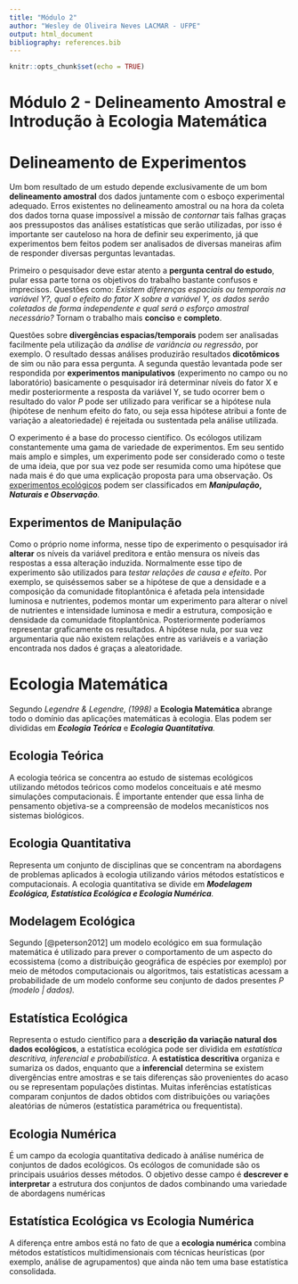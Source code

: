 ```yaml
---
title: "Módulo 2"
author: "Wesley de Oliveira Neves LACMAR - UFPE"
output: html_document
bibliography: references.bib
---
```


```r
knitr::opts_chunk$set(echo = TRUE)
```

# Módulo 2 - Delineamento Amostral e Introdução à Ecologia Matemática

# Delineamento de Experimentos

Um bom resultado de um estudo depende exclusivamente de um bom **delineamento amostral** dos dados juntamente com o esboço experimental adequado. Erros existentes no delineamento amostral ou na hora da coleta dos dados torna quase impossível a missão de *contornar* tais falhas graças aos pressupostos das análises estatísticas que serão utilizadas, por isso é importante ser cauteloso na hora de definir seu experimento, já que experimentos bem feitos podem ser analisados de diversas maneiras afim de responder diversas perguntas levantadas.

Primeiro o pesquisador deve estar atento a **pergunta central do estudo**, pular essa parte torna os objetivos do trabalho bastante confusos e imprecisos. Questões como: *Existem diferenças espaciais ou temporais na variável Y?, qual o efeito do fator X sobre a variável Y, os dados serão coletados de forma independente e qual será o esforço amostral necessário?* Tornam o trabalho mais **conciso** e **completo**.

Questões sobre **divergências espacias/temporais** podem ser analisadas facilmente pela utilização da *análise de variância ou regressão*, por exemplo. O resultado dessas análises produzirão resultados **dicotômicos** de sim ou não para essa pergunta. A segunda questão levantada pode ser respondida por **experimentos manipulativos** (experimento no campo ou no laboratório) basicamente o pesquisador irá determinar níveis do fator X e medir posteriormente a resposta da variável Y, se tudo ocorrer bem o resultado do valor *P* pode ser utilizado para verificar se a hipótese nula (hipótese de nenhum efeito do fato, ou seja essa hipótese atribui a fonte de variação a aleatoriedade) é rejeitada ou sustentada pela análise utilizada.

O experimento é a base do processo científico. Os ecólogos utilizam constantemente uma gama de variedade de experimentos. Em seu sentido mais amplo e simples, um experimento pode ser considerado como o teste de uma ideia, que por sua vez pode ser resumida como uma hipótese que nada mais é do que uma explicação proposta para uma observação. Os [experimentos ecológicos]{.ul} podem ser classificados em ***Manipulação*****, *Naturais e Observação****.*

## Experimentos de Manipulação

Como o próprio nome informa, nesse tipo de experimento o pesquisador irá **alterar** os níveis da variável preditora e então mensura os níveis das respostas a essa alteração induzida. Normalmente esse tipo de experimento são utilizados para *testar relações de causa e efeito*. Por exemplo, se quiséssemos saber se a hipótese de que a densidade e a composição da comunidade fitoplantônica é afetada pela intensidade luminosa e nutrientes, podemos montar um experimento para alterar o nível de nutrientes e intensidade luminosa e medir a estrutura, composição e densidade da comunidade fitoplantônica. Posteriormente poderíamos representar graficamente os resultados. A hipótese nula, por sua vez argumentaria que não existem relações entre as variáveis e a variação encontrada nos dados é graças a aleatoridade.\

# Ecologia Matemática

Segundo *Legendre & Legendre, (1998)* a **Ecologia Matemática** abrange todo o domínio das aplicações matemáticas à ecologia. Elas podem ser divididas em ***Ecologia Teórica*** e ***Ecologia Quantitativa**.*

## Ecologia Teórica

A ecologia teórica se concentra ao estudo de sistemas ecológicos utilizando métodos teóricos como modelos conceituais e até mesmo simulações computacionais. É importante entender que essa linha de pensamento objetiva-se a compreensão de modelos mecanísticos nos sistemas biológicos.

## Ecologia Quantitativa

Representa um conjunto de disciplinas que se concentram na abordagens de problemas aplicados à ecologia utilizando vários métodos estatísticos e computacionais. A ecologia quantitativa se divide em ***Modelagem Ecológica, Estatística Ecológica e Ecologia Numérica**.*

## Modelagem Ecológica

Segundo \[@peterson2012\] um modelo ecológico em sua formulação matemática é utilizado para prever o comportamento de um aspecto do ecossistema (como a distribuição geográfica de espécies por exemplo) por meio de métodos computacionais ou algoritmos, tais estatísticas acessam a probabilidade de um modelo conforme seu conjunto de dados presentes *P (modelo \| dados).*

## Estatística Ecológica

Representa o estudo científico para a **descrição da variação natural dos dados ecológicos**, a estatística ecológica pode ser dividida em *estatística descritiva, inferencial e probabilística*. A **estatística descritiva** organiza e sumariza os dados, enquanto que a **inferencial** determina se existem divergências entre amostras e se tais diferenças são provenientes do acaso ou se representam populações distintas. Muitas inferências estatísticas comparam conjuntos de dados obtidos com distribuições ou variações aleatórias de números (estatística paramétrica ou frequentista).

## Ecologia Numérica

É um campo da ecologia quantitativa dedicado à análise numérica de conjuntos de dados ecológicos. Os ecólogos de comunidade são os principais usuários desses métodos. O objetivo desse campo é **descrever e interpretar** a estrutura dos conjuntos de dados combinando uma variedade de abordagens numéricas

## Estatística Ecológica vs Ecologia Numérica

A diferença entre ambos está no fato de que a **ecologia numérica** combina métodos estatísticos multidimensionais com técnicas heurísticas (por exemplo, análise de agrupamentos) que ainda não tem uma base estatística consolidada.
